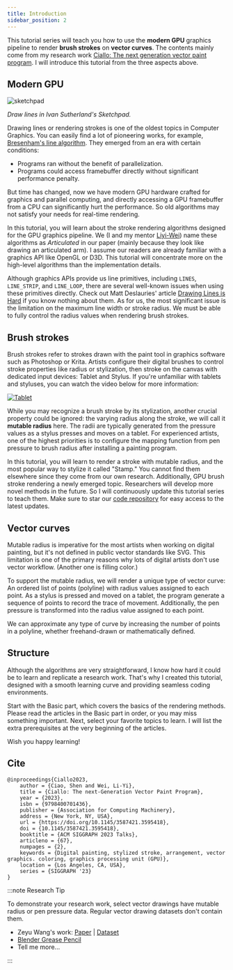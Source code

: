 ```yaml
---
title: Introduction
sidebar_position: 2
---
```


This tutorial series will teach you how to use the **modern GPU** graphics pipeline to render **brush strokes** on **vector curves**.
The contents mainly come from my research work [Ciallo: The next generation vector paint program][Ciallo].
I will introduce this tutorial from the three aspects above.

## Modern GPU

![sketchpad](./sketchpad.gif)

_Draw lines in Ivan Sutherland's Sketchpad._

Drawing lines or rendering strokes is one of the oldest topics in Computer Graphics.
You can easily find a lot of pioneering works, for example, [Bresenham's line algorithm](https://en.wikipedia.org/wiki/Bresenham%27s_line_algorithm).
They emerged from an era with certain conditions:

- Programs ran without the benefit of parallelization.
- Programs could access framebuffer directly without significant performance penalty.

But time has changed, now we have modern GPU hardware crafted for graphics and parallel computing,
and directly accessing a GPU framebuffer from a CPU can significantly hurt the performance.
So old algorithms may not satisfy your needs for real-time rendering.

In this tutorial, you will learn about the stroke rendering algorithms designed for the GPU graphics pipeline.
We (I and my mentor [Liyi-Wei](https://www.liyiwei.org/)) name these algorithms as _Articulated_ in our paper (mainly because they look like drawing an articulated arm).
I assume our readers are already familiar with a graphics API like OpenGL or D3D.
This tutorial will concentrate more on the high-level algorithms than the implementation details.

Although graphics APIs provide us line primitives, including `LINES`, `LINE_STRIP`, and `LINE_LOOP`,
there are several well-known issues when using these primitives directly.
Check out Matt Deslauries' article [Drawing Lines is Hard](https://mattdesl.svbtle.com/drawing-lines-is-hard#line-primitives_1) if you know nothing about them.
As for us, the most significant issue is the limitation on the maximum line width or stroke radius.
We must be able to fully control the radius values when rendering brush strokes.

## Brush strokes

Brush strokes refer to strokes drawn with the paint tool in graphics software such as Photoshop or Krita.
Artists configure their digital brushes to control stroke properties like radius or stylization,
then stroke on the canvas with dedicated input devices: Tablet and Stylus.
If you're unfamiliar with tablets and styluses, you can watch the video below for more information:

[![Tablet](https://img.youtube.com/vi/83BRMfjJXIk/maxresdefault.jpg)](https://www.youtube.com/watch?app=desktop&v=83BRMfjJXIk)

While you may recognize a brush stroke by its stylization, another crucial property could be ignored: the varying radius along the stroke, we will call it **mutable radius** here.
The radii are typically generated from the pressure values as a stylus presses and moves on a tablet.
For experienced artists, one of the highest priorities is to configure the mapping function from pen pressure to brush radius after installing a painting program.

In this tutorial, you will learn to render a stroke with mutable radius, and the most popular way to stylize it called "Stamp."
You cannot find them elsewhere since they come from our own research.
Additionally, GPU brush stroke rendering a newly emerged topic.
Researchers will develop more novel methods in the future.
So I will continuously update this tutorial series to teach them.
Make sure to star our [code repository] for easy access to the latest updates.

## Vector curves

Mutable radius is imperative for the most artists when working on digital painting,
but it's not defined in public vector standards like SVG.
This limitation is one of the primary reasons why lots of digital artists don't use vector workflow.
(Another one is filling color.)

To support the mutable radius, we will render a unique type of vector curve:
An ordered list of points (polyline) with radius values assigned to each point.
As a stylus is pressed and moved on a tablet, the program generate a sequence of points to record the trace of movement.
Additionally, the pen pressure is transformed into the radius value assigned to each point.

We can approximate any type of curve by increasing the number of points in a polyline, whether freehand-drawn or mathematically defined.

## Structure

Although the algorithms are very straightforward, I know how hard it could be to learn and replicate a research work.
That's why I created this tutorial, designed with a smooth learning curve and providing seamless coding environments.

Start with the Basic part, which covers the basics of the rendering methods.
Please read the articles in the Basic part in order, or you may miss something important.
Next, select your favorite topics to learn.
I will list the extra prerequisites at the very beginning of the articles.

Wish you happy learning!

## Cite

```
@inproceedings{Ciallo2023,
    author = {Ciao, Shen and Wei, Li-Yi},
    title = {Ciallo: The next-Generation Vector Paint Program},
    year = {2023},
    isbn = {9798400701436},
    publisher = {Association for Computing Machinery},
    address = {New York, NY, USA},
    url = {https://doi.org/10.1145/3587421.3595418},
    doi = {10.1145/3587421.3595418},
    booktitle = {ACM SIGGRAPH 2023 Talks},
    articleno = {67},
    numpages = {2},
    keywords = {Digital painting, stylized stroke, arrangement, vector graphics. coloring, graphics processing unit (GPU)},
    location = {Los Angeles, CA, USA},
    series = {SIGGRAPH '23}
}
```

:::note Research Tip

To demonstrate your research work, select vector drawings have mutable radius or pen pressure data.
Regular vector drawing datasets don't contain them.

- Zeyu Wang's work: [Paper](https://dl.acm.org/doi/10.1145/3450626.3459819) | [Dataset](https://github.com/zachzeyuwang/tracing-vs-freehand)
- [Blender Grease Pencil](https://cloud.blender.org/p/gallery/5b642e25bf419c1042056fc6)
- Tell me more...

:::


<ArticulatedLine2D/>

[code repository]: https://github.com/ShenCiao/BrushStrokeTutorial
[Ciallo]: https://github.com/ShenCiao/Ciallo

